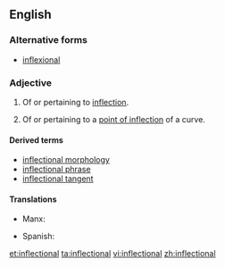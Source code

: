 ==English==

===Alternative forms===
* [[inflexional]]

===Adjective===
{{en-adj}}

# Of or pertaining to [[inflection]].
# {{mathematics}} Of or pertaining to a [[point of inflection]] of a curve.

====Derived terms====
* [[inflectional morphology]]
* [[inflectional phrase]]
* [[inflectional tangent]]

====Translations====
{{trans-top}}
* Manx: {{t-|gv|yn-filleydagh}}
{{trans-mid}}
* Spanish: {{t-|es|flectivo}}
{{trans-bottom}}

[[et:inflectional]]
[[ta:inflectional]]
[[vi:inflectional]]
[[zh:inflectional]]